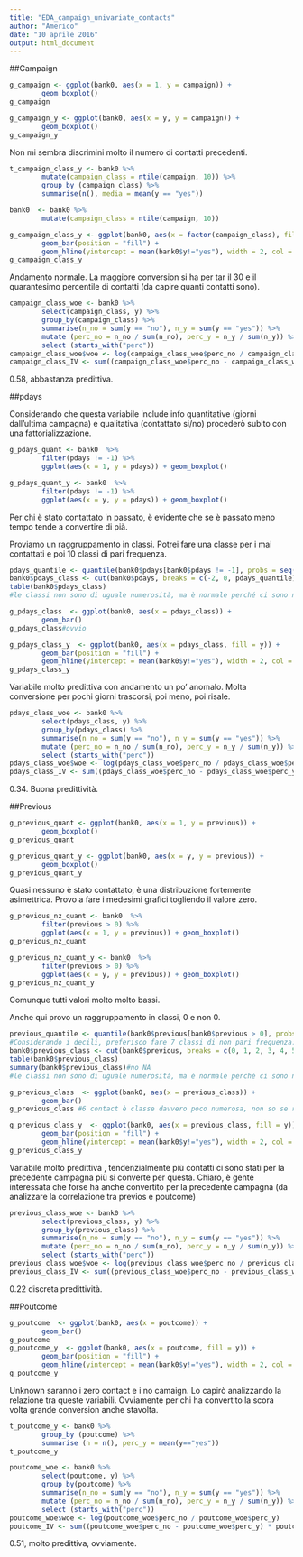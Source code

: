 ```yaml
---
title: "EDA_campaign_univariate_contacts"
author: "Americo"
date: "10 aprile 2016"
output: html_document
---
```



##Campaign

```r
g_campaign <- ggplot(bank0, aes(x = 1, y = campaign)) + 
        geom_boxplot()
g_campaign

g_campaign_y <- ggplot(bank0, aes(x = y, y = campaign)) + 
        geom_boxplot()
g_campaign_y
```

Non mi sembra discrimini molto il numero di contatti precedenti.

```r
t_campaign_class_y <- bank0 %>%
        mutate(campaign_class = ntile(campaign, 10)) %>%
        group_by (campaign_class) %>%
        summarise(n(), media = mean(y == "yes"))
```

```r
bank0  <- bank0 %>%
        mutate(campaign_class = ntile(campaign, 10))

g_campaign_class_y <- ggplot(bank0, aes(x = factor(campaign_class), fill = y)) +
        geom_bar(position = "fill") +
        geom_hline(yintercept = mean(bank0$y!="yes"), width = 2, col = "black", linetype = 2)
g_campaign_class_y
```

Andamento normale. La maggiore conversion si ha per tar il 30 e il quarantesimo percentile di contatti (da capire quanti contatti sono).


```r
campaign_class_woe <- bank0 %>%
        select(campaign_class, y) %>%
        group_by(campaign_class) %>%
        summarise(n_no = sum(y == "no"), n_y = sum(y == "yes")) %>%
        mutate (perc_no = n_no / sum(n_no), perc_y = n_y / sum(n_y)) %>%
        select (starts_with("perc"))
campaign_class_woe$woe <- log(campaign_class_woe$perc_no / campaign_class_woe$perc_y)
campaign_class_IV <- sum((campaign_class_woe$perc_no - campaign_class_woe$perc_y) * campaign_class_woe$woe)
```

0.58, abbastanza predittiva.

##pdays

Considerando che questa variabile include info quantitative (giorni dall'ultima campagna) e qualitativa (contattato si/no) procederò subito con una fattorializzazione.

```r

g_pdays_quant <- bank0  %>% 
        filter(pdays != -1) %>% 
        ggplot(aes(x = 1, y = pdays)) + geom_boxplot()

g_pdays_quant_y <- bank0  %>% 
        filter(pdays != -1) %>% 
        ggplot(aes(x = y, y = pdays)) + geom_boxplot()
```
 
Per chi è stato contattato in passato, è evidente che se è passato meno tempo tende a convertire di pià. 

Proviamo un raggruppamento in classi. Potrei fare una classe per i mai contattati e poi 10 classi di pari frequenza.

```r
pdays_quantile <- quantile(bank0$pdays[bank0$pdays != -1], probs = seq(0.1,1,0.1))
bank0$pdays_class <- cut(bank0$pdays, breaks = c(-2, 0, pdays_quantile), right = TRUE, labels = c("no campaign", "(0,91]",  "(91,108]", "(108,159]", "(159,181]"," (181,194]", "(194,258]", "(258,300]", "(300,343]", "(343,362]", "(362,871]"))
table(bank0$pdays_class)
#le classi non sono di uguale numerosità, ma è normale perché ci sono numeri che si ripetono. ntile infatti crea classi di uguale numerosità in cui uno stesso valore può stare in due classi diverse. non va bene.
```

```r
g_pdays_class  <- ggplot(bank0, aes(x = pdays_class)) +
        geom_bar()
g_pdays_class#ovvio

g_pdays_class_y  <- ggplot(bank0, aes(x = pdays_class, fill = y)) +
        geom_bar(position = "fill") +
        geom_hline(yintercept = mean(bank0$y!="yes"), width = 2, col = "black", linetype = 2)
g_pdays_class_y
```

Variabile molto predittiva con andamento un po' anomalo. Molta conversione per pochi giorni trascorsi, poi meno, poi risale.

```r
pdays_class_woe <- bank0 %>%
        select(pdays_class, y) %>%
        group_by(pdays_class) %>%
        summarise(n_no = sum(y == "no"), n_y = sum(y == "yes")) %>%
        mutate (perc_no = n_no / sum(n_no), perc_y = n_y / sum(n_y)) %>%
        select (starts_with("perc"))
pdays_class_woe$woe <- log(pdays_class_woe$perc_no / pdays_class_woe$perc_y)
pdays_class_IV <- sum((pdays_class_woe$perc_no - pdays_class_woe$perc_y) * pdays_class_woe$woe)
```

0.34. Buona predittività.

##Previous

```r

g_previous_quant <- ggplot(bank0, aes(x = 1, y = previous)) + 
        geom_boxplot()
g_previous_quant

g_previous_quant_y <- ggplot(bank0, aes(x = y, y = previous)) + 
        geom_boxplot()
g_previous_quant_y

```

Quasi nessuno è stato contattato, è una distribuzione fortemente asimettrica. Provo a fare i medesimi grafici togliendo il valore zero.

```r

g_previous_nz_quant <- bank0  %>% 
        filter(previous > 0) %>% 
        ggplot(aes(x = 1, y = previous)) + geom_boxplot()
g_previous_nz_quant

g_previous_nz_quant_y <- bank0  %>% 
        filter(previous > 0) %>% 
        ggplot(aes(x = y, y = previous)) + geom_boxplot()
g_previous_nz_quant_y
```

Comunque tutti valori molto molto bassi.

Anche qui provo un raggruppamento in classi, 0 e non 0.
 
```r
previous_quantile <- quantile(bank0$previous[bank0$previous > 0], probs = seq(0.1,1,0.1))
#Considerando i decili, preferisco fare 7 classi di non pari frequenza: da 0 a 6 e maggiore di 6
bank0$previous_class <- cut(bank0$previous, breaks = c(0, 1, 2, 3, 4, 5, 7, max(bank0$previous)+1), right = FALSE, labels = c("0 contact", "1 contact",  "2 contact", "3 contact", "4 contact","5 or 6 contact", "+ 6 contact"))
table(bank0$previous_class)
summary(bank0$previous_class)#no NA
#le classi non sono di uguale numerosità, ma è normale perché ci sono numeri che si ripetono. ntile infatti crea classi di uguale numerosità in cui uno stesso valore può stare in due classi diverse. non va bene.
```

```r
g_previous_class  <- ggplot(bank0, aes(x = previous_class)) +
        geom_bar()
g_previous_class #6 contact è classe davvero poco numerosa, non so se ricondurla a 5 o più => yes

g_previous_class_y  <- ggplot(bank0, aes(x = previous_class, fill = y)) +
        geom_bar(position = "fill") +
        geom_hline(yintercept = mean(bank0$y!="yes"), width = 2, col = "black", linetype = 2)
g_previous_class_y
```

Variabile molto predittiva , tendenzialmente più contatti ci sono stati per la precedente campagna più si converte per questa. Chiaro, è gente interessata che forse ha anche convertito per la precedente campagna (da analizzare la correlazione tra previos e poutcome)

```r
previous_class_woe <- bank0 %>%
        select(previous_class, y) %>%
        group_by(previous_class) %>%
        summarise(n_no = sum(y == "no"), n_y = sum(y == "yes")) %>%
        mutate (perc_no = n_no / sum(n_no), perc_y = n_y / sum(n_y)) %>%
        select (starts_with("perc"))
previous_class_woe$woe <- log(previous_class_woe$perc_no / previous_class_woe$perc_y)
previous_class_IV <- sum((previous_class_woe$perc_no - previous_class_woe$perc_y) * previous_class_woe$woe)
```

0.22 discreta predittività.

##Poutcome

```r
g_poutcome  <- ggplot(bank0, aes(x = poutcome)) +
        geom_bar()
g_poutcome
g_poutcome_y  <- ggplot(bank0, aes(x = poutcome, fill = y)) +
        geom_bar(position = "fill") +
        geom_hline(yintercept = mean(bank0$y!="yes"), width = 2, col = "black", linetype = 2)
g_poutcome_y
```

Unknown saranno i zero contact e i no camaign. Lo capirò analizzando la relazione tra queste variabili. Ovviamente per chi ha convertito la scora volta grande conversion anche stavolta.

```r
t_poutcome_y <- bank0 %>%
        group_by (poutcome) %>%
        summarise (n = n(), perc_y = mean(y=="yes"))
t_poutcome_y
```

```r
poutcome_woe <- bank0 %>%
        select(poutcome, y) %>%
        group_by(poutcome) %>%
        summarise(n_no = sum(y == "no"), n_y = sum(y == "yes")) %>%
        mutate (perc_no = n_no / sum(n_no), perc_y = n_y / sum(n_y)) %>%
        select (starts_with("perc"))
poutcome_woe$woe <- log(poutcome_woe$perc_no / poutcome_woe$perc_y)
poutcome_IV <- sum((poutcome_woe$perc_no - poutcome_woe$perc_y) * poutcome_woe$woe)
```

0.51, molto predittiva, ovviamente.